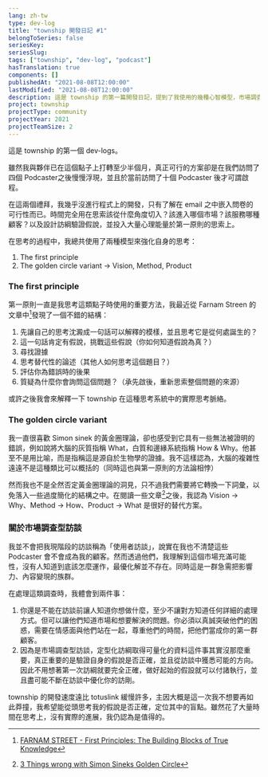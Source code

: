 ```yaml
---
lang: zh-tw
type: dev-log
title: "township 開發日記 #1"
belongToSeries: false
seriesKey: 
seriesSlug: 
tags: ["township", "dev-log", "podcast"]
hasTranslation: true
components: []
publishedAt: "2021-08-08T12:00:00"
lastModified: "2021-08-08T12:00:00"
description: 這是 township 的第一篇開發日記，提到了我使用的幾種心智模型，市場調查類的訪談是如何進行，以及我們期待 township 完成的任務。
project: township
projectType: community
projectYear: 2021
projectTeamSize: 2
---
```


這是 township 的第一個 dev-logs。

雖然我與夥伴已在這個點子上打轉至少半個月，真正可行的方案卻是在我們訪問了四個 Podcaster之後慢慢浮現，並且於當前訪問了十個 Podcaster 後才可謂啟程。

在這兩個禮拜，我幾乎沒進行程式上的開發，只有了解在 email 之中嵌入問卷的可行性而已。時間完全用在思索該從什麼角度切入？該進入哪個市場？該服務哪種顧客？以及設計訪綱驗證假說，並投入大量心理能量於第一原則的思索上。

在思考的過程中，我總共使用了兩種模型來強化自身的思考：

1. The first principle
2. The golden circle variant -> Vision, Method, Product

### The first principle

第一原則一直是我思考這類點子時使用的重要方法，我最近從 Farnam Streen 的文章中[^1]發現了一個不錯的結構：

1. 先讓自己的思考沈澱成一句話可以解釋的模樣，並且思考它是從何處誕生的？
2. 這一句話肯定有假說，挑戰這些假說（你如何知道假說為真？）
3. 尋找證據
4. 思考替代性的論述（其他人如何思考這個題目？）
5. 評估你為錯誤時的後果
6. 質疑為什麼你會詢問這個問題？（承先啟後，重新思索整個問題的來源）

或許之後我會來解釋一下 township 在這種思考系統中的實際思考脈絡。

### The golden circle variant

我一直很喜歡 Simon sinek 的黃金圈理論，卻也感受到它具有一些無法被證明的錯誤，例如說將大腦的灰質指稱 What，白質和邊緣系統指稱 How & Why。他甚至不是用比喻，而是指稱這是源自於生物學的證據。我不這樣認為，大腦的複雜性遠遠不是這種類比可以概括的（同時這也與第一原則的方法論相悖）

然而我也不是全然否定黃金圈理論的洞見，只不過我們需要將它轉換一下詞彙，以免落入一些過度簡化的結構之中。在閱讀一些文章[^2]之後，我認為 Vision -> Why、Method -> How、Product -> What 是很好的替代方案。

### 關於市場調查型訪談

我並不會把我現階段的訪談稱為「使用者訪談」，說實在我也不清楚這些 Podcaster 會不會成為我的顧客。然而透過他們，我理解到這個市場充滿可能性，沒有人知道到底該怎麼運作，最優化解並不存在。同時這是一群急需把影響力、內容變現的族群。

在處理這類調查時，我體會到兩件事：

1. 你還是不能在訪談前讓人知道你想做什麼，至少不讓對方知道任何詳細的處理方式。但可以讓他們知道市場和想要解決的問題。你必須以真誠突破他們的困惑，需要在情感面與他們站在一起，尊重他們的時間，把他們當成你的第一群顧客。
2. 因為是市場調查型訪談，定型化訪綱取得可量化的資料這件事其實沒那麼重要，真正重要的是驗證自身的假說是否正確，並且從訪談中獲悉可能的方向。因此不用想著第一次訪綱就要完全正確，做好起始的假設就可以付諸執行，並且盡可能不斷在訪談中優化你的訪剛。

township 的開發速度遠比 totuslink 緩慢許多，主因大概是這一次我不想要再如此莽撞，我希望能從頭思考我的假說是否正確，定位其中的盲點。雖然花了大量時間在思考上，沒有實際的進展，我仍認為是值得的。

[^1]: [FARNAM STREET - First Principles: The Building Blocks of True Knowledge](https://fs.blog/2018/04/first-principles/)
[^2]: [3 Things wrong with Simon Sineks Golden Circle](https://uxplanet.org/3-things-wrong-with-simon-sineks-golden-circle-f262fed6ce3f)